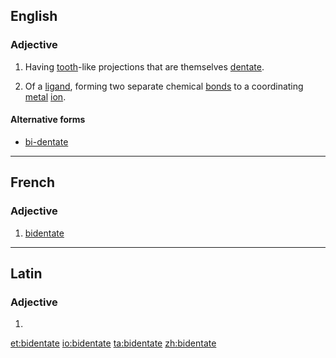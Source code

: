 ==English==

===Adjective===
{{en-adj}}

# {{botany}} Having [[tooth]]-like projections that are themselves [[dentate]].
# {{chemistry}} Of a [[ligand]], forming two separate chemical [[bond]]s to a coordinating [[metal]] [[ion]].

====Alternative forms====
* [[bi-dentate]]

----
==French==

===Adjective===
{{fr-adj-mf}}

# {{chemistry|lang=fr}} [[#English|bidentate]]

----
==Latin==

===Adjective===
{{la-adj-form|bidentāte}}

# {{inflection of|bidentatus|bidentātus|voc|m|s|lang=la}}

[[et:bidentate]]
[[io:bidentate]]
[[ta:bidentate]]
[[zh:bidentate]]